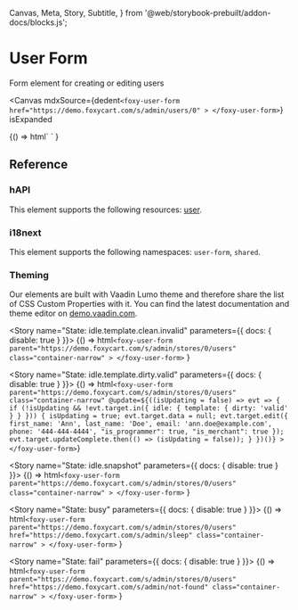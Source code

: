   Canvas,
  Meta,
  Story,
  Subtitle,
} from  '@web/storybook-prebuilt/addon-docs/blocks.js';


<Meta
  title="Forms/UserForm"
  component='foxy-user-form'
/>

# User Form

<Subtitle>Form element for creating or editing users</Subtitle>

<Canvas
  mdxSource={dedent`
    <foxy-user-form
      href="https://demo.foxycart.com/s/admin/users/0"
      >
    </foxy-user-form>
  `}
  isExpanded
  >
  <Story name="Playground">
    {() =>
      html`
        <foxy-user-form
          href="https://demo.foxycart.com/s/admin/users/0"
        >
        </foxy-user-form>
      `
    }
  </Story>
</Canvas>

## Reference

<ArgsTable of="foxy-user-form" />

### hAPI

This element supports the following resources: [user](https://api.foxycart.com/rels/user).

### i18next

This element supports the following namespaces: `user-form`, `shared`.

### Theming

Our elements are built with Vaadin Lumo theme and therefore share the list of CSS Custom Properties with it. You can find the latest documentation and theme editor on [demo.vaadin.com](https://demo.vaadin.com/lumo-editor/).

<Story name="State: idle.template.clean.invalid" parameters={{ docs: { disable: true } }}>
  {() =>
    html`
      <foxy-user-form
        parent="https://demo.foxycart.com/s/admin/stores/0/users"
        class="container-narrow"
      >
      </foxy-user-form>
    `
  }
</Story>

<Story name="State: idle.template.dirty.valid" parameters={{ docs: { disable: true } }}>
  {() => html`
    <foxy-user-form
      parent="https://demo.foxycart.com/s/admin/stores/0/users"
      class="container-narrow"
      @update=${((isUpdating = false) => evt => {
        if (!isUpdating && !evt.target.in({ idle: { template: { dirty: 'valid' } } })) {
          isUpdating = true;
          evt.target.data = null;
          evt.target.edit({ first_name: 'Ann', last_name: 'Doe', email: 'ann.doe@example.com', phone: '444-444-4444', "is_programmer": true, "is_merchant": true });
          evt.target.updateComplete.then(() => (isUpdating = false));
        }
      })()}
    >
    </foxy-user-form>
  `}
</Story>

<Story name="State: idle.snapshot" parameters={{ docs: { disable: true } }}>
  {() =>
    html`
      <foxy-user-form
        parent="https://demo.foxycart.com/s/admin/stores/0/users"
        class="container-narrow"
      >
      </foxy-user-form>
    `
  }
</Story>

<Story name="State: busy" parameters={{ docs: { disable: true } }}>
  {() =>
    html`
      <foxy-user-form
        parent="https://demo.foxycart.com/s/admin/stores/0/users"
        href="https://demo.foxycart.com/s/admin/sleep"
        class="container-narrow"
      >
      </foxy-user-form>
    `
  }
</Story>

<Story name="State: fail" parameters={{ docs: { disable: true } }}>
  {() =>
    html`
      <foxy-user-form
        parent="https://demo.foxycart.com/s/admin/stores/0/users"
        href="https://demo.foxycart.com/s/admin/not-found"
        class="container-narrow"
      >
      </foxy-user-form>
    `
  }
</Story>
